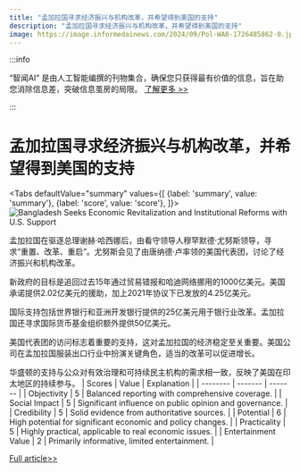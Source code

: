 ```yaml
---
title: "孟加拉国寻求经济振兴与机构改革，并希望得到美国的支持"
description: "孟加拉国寻求经济振兴与机构改革，并希望得到美国的支持"
image: https://image.informedainews.com/2024/09/Pol-WA0-1726485862-0.jpg
---
```



:::info

“智闻AI“ 是由人工智能编撰的刊物集合，确保您只获得最有价值的信息，旨在助您消除信息差，突破信息茧房的局限。  [了解更多 >>](/)

:::

# 孟加拉国寻求经济振兴与机构改革，并希望得到美国的支持


<Tabs
	defaultValue="summary"
	values={[
	{label: 'summary', value: 'summary'},
	{label: 'score', value: 'score'},
]}>
<TabItem value="summary">
<img
  src="https://image.informedainews.com/2024/09/Pol-WA0-1726485862-0.jpg"
  alt="Bangladesh Seeks Economic Revitalization and Institutional Reforms with U.S. Support"
/>



孟加拉国在驱逐总理谢赫·哈西娜后，由看守领导人穆罕默德·尤努斯领导，寻求“重置、改革、重启”。尤努斯会见了由唐纳德·卢率领的美国代表团，讨论了经济振兴和机构改革。

新政府的目标是追回过去15年通过贸易错报和哈迪网络挪用的1000亿美元。美国承诺提供2.02亿美元的援助，加上2021年协议下已发放的4.25亿美元。

国际支持包括世界银行和亚洲开发银行提供的25亿美元用于银行业改革。孟加拉国还寻求国际货币基金组织额外提供50亿美元。

美国代表团的访问标志着重要的支持，这对孟加拉国的经济稳定至关重要。美国公司在孟加拉国服装出口行业中扮演关键角色，适当的改革可以促进增长。

华盛顿的支持与公众对有效治理和可持续民主机构的需求相一致，反映了美国在印太地区的持续参与。
</TabItem>
<TabItem value="score">
	| Scores     | Value   | Explanation |
	| -------- | ------- | ------- |
	| Objectivity  | 5    | Balanced reporting with comprehensive coverage.    |
	| Social Impact | 5     | Significant influence on public opinion and governance.    |
	| Credibility    | 5    | Solid evidence from authoritative sources.    |
	| Potential    | 6    | High potential for significant economic and policy changes.    |
	| Practicality    | 5    | Highly practical, applicable to real economic issues.    |
	| Entertainment Value    | 2    | Primarily informative, limited entertainment.    |
</TabItem>
</Tabs>

[Full article>>](https://asia.nikkei.com/Politics/Bangladesh-turmoil/Bangladesh-eyes-reset-reform-restart-after-U.S.-delegation-visit)
